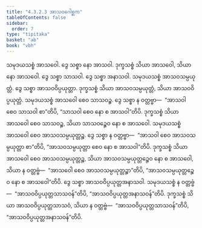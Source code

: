 ```yaml
---
title: "4.3.2.3 အာသဝဂေါစ္ဆက"
tableOfContents: false
sidebar:
  order: 7
type: "tipitaka"
basket: "ab"
book: "vbh"
---
```



<DynamicBreadcrumb />

<Paragraph number="846" book="vbh">
သမုဒယသစ္စံ အာသဝေါ. ဒွေ သစ္စာ နော အာသဝါ. ဒုက္ခသစ္စံ သိယာ အာသဝေါ, သိယာ နော အာသဝေါ. ဒွေ သစ္စာ သာသဝါ. ဒွေ သစ္စာ အနာသဝါ. သမုဒယသစ္စံ အာသဝသမ္ပယုတ္တံ. ဒွေ သစ္စာ အာသဝဝိပ္ပယုတ္တာ. ဒုက္ခသစ္စံ သိယာ အာသဝသမ္ပယုတ္တံ, သိယာ အာသဝဝိပ္ပယုတ္တံ. သမုဒယသစ္စံ အာသဝေါ စေဝ သာသဝဉ္စ. ဒွေ သစ္စာ န ဝတ္တဗ္ဗာ—  “အာသဝါ စေဝ သာသဝါ စာ”တိပိ, “သာသဝါ စေဝ နော စ အာသဝါ”တိပိ. ဒုက္ခသစ္စံ သိယာ အာသဝေါ စေဝ သာသဝဉ္စ, သိယာ သာသဝဉ္စေဝ နော စ အာသဝေါ. သမုဒယသစ္စံ အာသဝေါ စေဝ အာသဝသမ္ပယုတ္တဉ္စ. ဒွေ သစ္စာ န ဝတ္တဗ္ဗာ—  “အာသဝါ စေဝ အာသဝသမ္ပယုတ္တာ စာ”တိပိ, “အာသဝသမ္ပယုတ္တာ စေဝ နော စ အာသဝါ”တိပိ. ဒုက္ခသစ္စံ သိယာ အာသဝေါ စေဝ အာသဝသမ္ပယုတ္တဉ္စ, သိယာ အာသဝသမ္ပယုတ္တဉ္စေဝ နော စ အာသဝေါ, သိယာ န ဝတ္တဗ္ဗံ—  “အာသဝေါ စေဝ အာသဝသမ္ပယုတ္တဉ္စာ”တိပိ, “အာသဝသမ္ပယုတ္တဉ္စေဝ နော စ အာသဝေါ”တိပိ. ဒွေ သစ္စာ အာသဝဝိပ္ပယုတ္တအနာသဝါ. သမုဒယသစ္စံ န ဝတ္တဗ္ဗံ—  “အာသဝဝိပ္ပယုတ္တသာသဝန်”တိပိ, “အာသဝဝိပ္ပယုတ္တအနာသဝန်”တိပိ. ဒုက္ခသစ္စံ သိယာ အာသဝဝိပ္ပယုတ္တသာသဝံ, သိယာ န ဝတ္တဗ္ဗံ—  “အာသဝဝိပ္ပယုတ္တသာသဝန်”တိပိ, “အာသဝဝိပ္ပယုတ္တအနာသဝန်”တိပိ.
</Paragraph>